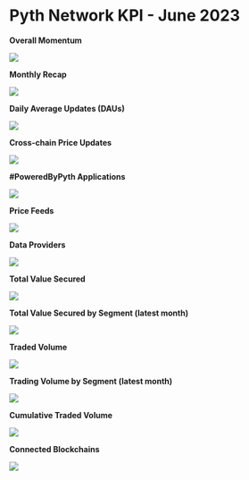 # Pyth Network KPI - June 2023

**Overall Momentum**

![](../../../../images/kpi/june-23/pyth-momentum-jun-23.jpg)

**Monthly Recap**

![](../../../../images/kpi/june-23/pyth-jun-23.jpg)

**Daily Average Updates (DAUs)**

![](../../../../images/kpi/june-23/jun-23-daily-average-updates.png)

**Cross-chain Price Updates**

![](../../../../images/kpi/june-23/jun-23-monthly-price-update.png)

**#PoweredByPyth Applications**

![](../../../../images/kpi/june-23/jun-23-apps-integrations.png)

**Price Feeds**

![](../../../../images/kpi/june-23/jun-23-price-feeds.png)

**Data Providers**

![](../../../../images/kpi/june-23/jun-23-data-providers.png)

**Total Value Secured**

![](../../../../images/kpi/june-23/jun-23-all-chain-tvs.png)

**Total Value Secured by Segment (latest month)**

![](../../../../images/kpi/june-23/jun-23-dapps-tvs.png)

**Traded Volume**

![](../../../../images/kpi/june-23/jun-23-all-chain-volume.png)

**Trading Volume by Segment (latest month)**

![](../../../../images/kpi/june-23/jun-23-trading-volume.png)

**Cumulative Traded Volume**

![](../../../../images/kpi/june-23/jun-23-traded-volume.png)

**Connected Blockchains**

![](../../../../images/kpi/june-23/jun-23-connected-blockchains.png)
